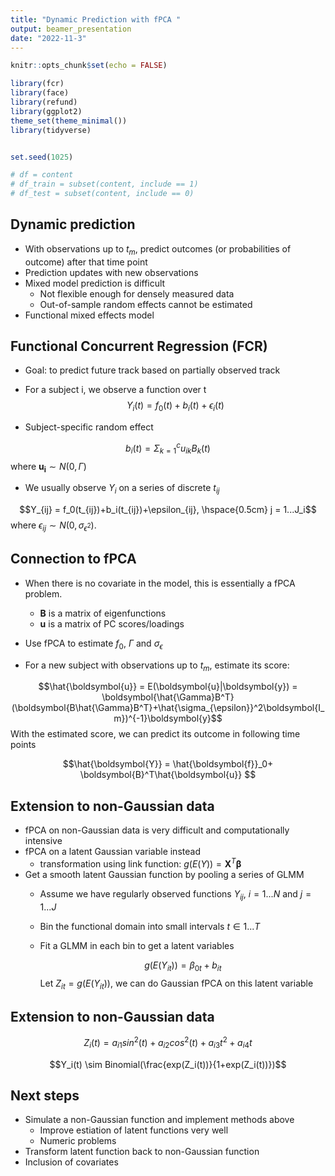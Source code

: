 ```yaml
---
title: "Dynamic Prediction with fPCA "
output: beamer_presentation
date: "2022-11-3"
---
```


```r
knitr::opts_chunk$set(echo = FALSE)

library(fcr)
library(face)
library(refund)
library(ggplot2)
theme_set(theme_minimal())
library(tidyverse)


set.seed(1025)

# df = content
# df_train = subset(content, include == 1)
# df_test = subset(content, include == 0)
```

## Dynamic prediction 

- With observations up to $t_m$, predict outcomes (or probabilities of outcome) after that time point
- Prediction updates with new observations
- Mixed model prediction is difficult
  - Not flexible enough for densely measured data
  - Out-of-sample random effects cannot be estimated
- Functional mixed effects model


## Functional Concurrent Regression (FCR)

- Goal: to predict future track based on partially observed track

- For a subject i, we observe a function over t
$$Y_i(t)=f_0(t)+b_i(t)+\epsilon_i(t)$$

- Subject-specific random effect

$$b_i(t) = \Sigma_{k=1}^c u_{ik}B_k(t)$$
where $\boldsymbol{u_i}\sim N(0, \Gamma)$


- We usually observe $Y_i$ on a series of discrete $t_{ij}$

$$Y_{ij} = f_0(t_{ij})+b_i(t_{ij})+\epsilon_{ij}, \hspace{0.5cm} j = 1...J_i$$
where $\epsilon_{ij} \sim N(0, \sigma_{\epsilon^2})$.


## Connection to fPCA

- When there is no covariate in the model, this is essentially a fPCA problem.

  - $\boldsymbol{B}$ is a matrix of eigenfunctions
  - $\boldsymbol{u}$ is a matrix of PC scores/loadings

- Use fPCA to estimate $f_0$, $\Gamma$ and $\sigma_{\epsilon}$


- For a new subject with observations up to $t_m$, estimate its score: 

$$\hat{\boldsymbol{u}} = E(\boldsymbol{u}|\boldsymbol{y}) =  \boldsymbol{\hat{\Gamma}B^T}(\boldsymbol{B\hat{\Gamma}B^T}+\hat{\sigma_{\epsilon}}^2\boldsymbol{I_m})^{-1}\boldsymbol{y}$$
With the estimated score, we can predict its outcome in following time points

$$\hat{\boldsymbol{Y}} = \hat{\boldsymbol{f}}_0+ \boldsymbol{B}^T\hat{\boldsymbol{u}} $$


<!-- ## Simulated child growth data -->

<!-- - Predict length-for-age z-score (LAZ), observed with noise -->
<!--   - Calculated using the age- and sex-specific WHO standard references -->

<!-- ```{r} -->
<!-- ggplot(df %>% filter(subj%in% 1:10), aes(x=argvals, y=Y, group = subj, col = as.factor(subj)))+ -->
<!--   geom_line(show.legend = F)+ -->
<!--   labs(title = "Length-for-Age z-score tracks for the 10 subjects", -->
<!--        x = "time", y ="LAZ") -->
<!-- ```  -->


<!-- ## FPCA on observed LAZ -->

<!-- ```{r} -->
<!-- tnew = sort(unique(df_train$argvals)) -->
<!-- df_laz <- df_train %>% select(argvals, subj, Y) %>% -->
<!--   rename("y" = "Y") -->
<!-- fpca_laz <- face.sparse(df_laz, newdata = df_laz, knots = 15, -->
<!--                         argvals.new = tnew, calculate.scores = TRUE) -->

<!-- # mean function -->

<!-- par(mfrow = c(2, 2)) -->
<!-- plot(tnew, fpca_laz$mu.new, type = "l",  -->
<!--      xlab = "t", ylab = "f0(t)") -->
<!-- plot(tnew, fpca_laz$eigenfunctions[, 1], type = "l", xlab = "time", ylab = "PC1") -->
<!-- plot(tnew, fpca_laz$eigenfunctions[, 2], type = "l", xlab = "time", ylab = "PC2") -->
<!-- plot(tnew, fpca_laz$eigenfunctions[, 3], type = "l", xlab = "time", ylab = "PC3") -->




<!-- ``` -->

<!-- ## Prediction of new partially observed sample -->

<!-- ```{r, pred_func} -->
<!-- # write a function for prediction up to t -->
<!-- # df_test: datafram with columns argvals, subj, y, observation up to tm -->

<!-- DynPred <- function(df_test = df_test1, tm = 0.3, fpca_fit = fpca_laz){ -->
<!--   Ntest = length(unique(df_test$subj)) -->
<!--   # prediction -->
<!--   pred1 <- predict(fpca_fit, newdata = df_test) -->
<!--   # Eigen functions -->
<!--   Bnew <- fpca_fit$eigenfunctions[fpca_fit$argvals.new > tm, ] -->
<!--   Yhat <- fpca_fit$mu.new[fpca_fit$argvals.new > tm] + Bnew%*%t(pred1$rand_eff$scores) -->
<!--   # every column is a new function -->
<!--   Yhat <- data.frame(Yhat) -->
<!--   colnames(Yhat) <- pred1$rand_eff$subj -->
<!--   df_pred <- Yhat %>%  -->
<!--     mutate(argvals = fpca_fit$argvals.new[fpca_fit$argvals.new > tm]) %>%  -->
<!--     pivot_longer(all_of(1:Ntest), names_to = "subj", values_to = "y") %>% -->
<!--     mutate(type = "pred") -->

<!--   return(df_pred) -->
<!-- } -->
<!-- ``` -->


<!-- ```{r t0_3} -->
<!-- df_test_t0.3 <- DynPred(df_test %>%  select(argvals, subj, Y) %>% -->
<!--   rename("y" = "Y") %>%  -->
<!--   filter(argvals <= 0.3)) -->

<!-- # figure  -->
<!-- bind_rows(df_test %>%  -->
<!--             select(argvals, subj, Y)%>%  -->
<!--             rename("y" = "Y") %>%  -->
<!--             mutate(type = "true", subj = as.factor(subj)),  -->
<!--           df_test_t0.3 %>% mutate(subj = as.factor(subj))) %>%  -->
<!--   filter(subj == 152) %>%  -->
<!--   ggplot(aes(x = argvals, y = y, col = type))+ -->
<!--   geom_line()+ -->
<!--   facet_wrap(~subj)+ -->
<!--   labs(title = "Prediction with observation up to t=0.3",  -->
<!--        x = "time", y = "") -->
<!-- ``` -->

<!-- ## Prediction of new partially observed sample -->

<!-- ```{r} -->
<!-- df_test_t0.5 <- DynPred(df_test %>%  select(argvals, subj, Y) %>% -->
<!--   rename("y" = "Y") %>%  -->
<!--   filter(argvals <= 0.5), tm = 0.5) -->

<!-- # figure  -->

<!-- bind_rows(df_test %>%  -->
<!--             select(argvals, subj, Y)%>%  -->
<!--             rename("y" = "Y") %>%  -->
<!--             mutate(type = "true", subj = as.factor(subj)),  -->
<!--           df_test_t0.5 %>% mutate(subj = as.factor(subj))) %>%  -->
<!--   filter(subj %in% 151:156) %>%  -->
<!--   ggplot(aes(x = argvals, y = y, col = type))+ -->
<!--   geom_line()+ -->
<!--   facet_wrap(~subj)+ -->
<!--   labs(title = "Prediction with observation up to t=0.5",  -->
<!--        x = "time", y = "") -->

<!-- ``` -->

<!-- ## Prediction of new partially observed sample -->

<!-- ```{r} -->
<!-- df_test_t0.8 <- DynPred(df_test %>%  select(argvals, subj, Y) %>% -->
<!--   rename("y" = "Y") %>%  -->
<!--   filter(argvals <= 0.8), tm = 0.8) -->

<!-- # figure  -->
<!-- bind_rows(df_test %>%  -->
<!--             select(argvals, subj, Y)%>%  -->
<!--             rename("y" = "Y") %>%  -->
<!--             mutate(type = "true", subj = as.factor(subj)),  -->
<!--           df_test_t0.8 %>% mutate(subj = as.factor(subj))) %>%  -->
<!--   filter(subj %in% 151:156) %>%  -->
<!--   ggplot(aes(x = argvals, y = y, col = type))+ -->
<!--   geom_line()+ -->
<!--   facet_wrap(~subj)+ -->
<!--   labs(title = "Prediction with observation up to t=0.8",  -->
<!--        x = "time", y = "") -->

<!-- ``` -->

## Extension to non-Gaussian data

- fPCA on non-Gaussian data is very difficult and computationally intensive
- fPCA on a latent Gaussian variable instead
  - transformation using link function: $g(E(Y))=\boldsymbol{X}^T\boldsymbol{\beta}$
- Get a smooth latent Gaussian function by pooling a series of GLMM
  - Assume we have regularly observed functions $Y_{ij}$, $i = 1... N$ and $j = 1...J$
  - Bin the functional domain into small intervals $t\in {1...T}$
  - Fit a GLMM in each bin to get a latent variables
  
    $$g(E(Y_{it})) = \beta_{0t}+b_{it}$$
    Let $Z_{it} = g(E(Y_{it}))$, we can do Gaussian fPCA on this latent variable
    
## Extension to non-Gaussian data

$$Z_i(t) = a_{i1}sin^2(t)+a_{i2}cos^2(t)+a_{i3}t^2+a_{i4}t$$

$$Y_i(t) \sim Binomial(\frac{exp(Z_i(t))}{1+exp(Z_i(t))})$$

<!-- ## Extension to non-Gaussian data -->

<!-- ```{r gen_bi_outcome} -->
<!-- times <- seq(0, 1, by = 0.001) -->
<!-- gen_data <- function(id = 1){ -->
<!--   scores <- rnorm(4) -->
<!--   pcs <- cbind(sin(times)^2, cos(times)^2, times^2, times) -->
<!--   Z <- pcs %*% scores -->
<!--   probs <- exp(Z)/(1+exp(Z)) -->
<!--   Y <- sapply(probs, rbinom, n = 1, size = 1)  -->

<!--   return(data.frame(id = id, argvals = times, Y=Y, Z=Z)) -->
<!-- } -->

<!-- df_train2 <- bind_rows(lapply(1:20, gen_data)) -->

<!-- ggplot(df_train2 %>% filter(id %in% 1:4))+ -->
<!--   geom_point(aes(x=argvals, y=Y, col = "blue"),  size = 0.1, -->
<!--             show.legend = F)+ -->
<!--   geom_line(aes(x=argvals, y=Z, col = "Red"),  -->
<!--             show.legend = F)+ -->
<!--   facet_wrap(~id)+ -->
<!--   labs(title = "Simulated function for the 4 subjects", -->
<!--        x = "time", y ="") -->
<!-- ``` -->



<!-- ## Extension to non-Gaussian data -->

<!-- ```{r} -->
<!-- # fPCA -->
<!-- fpca_Z <- face.sparse(df_train_sm, newdata = df_train_sm, knots = 15, -->
<!--                         argvals.new = times, calculate.scores = TRUE) -->

<!-- # plot -->
<!-- par(mfrow = c(2, 2)) -->
<!-- plot(times, fpca_Z$mu.new, type = "l",  -->
<!--      xlab = "t", ylab = "f0(t)") -->
<!-- plot(times, fpca_Z$eigenfunctions[, 1], type = "l", xlab = "time", ylab = "PC1") -->
<!-- plot(times, fpca_Z$eigenfunctions[, 2], type = "l", xlab = "time", ylab = "PC2") -->
<!-- plot(times, fpca_Z$eigenfunctions[, 3], type = "l", xlab = "time", ylab = "PC3") -->

<!-- ``` -->


## Next steps

- Simulate a non-Gaussian function and implement methods above
  - Improve estiation of latent functions very well
  - Numeric problems
- Transform latent function back to non-Gaussian function
- Inclusion of covariates
  

